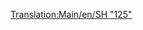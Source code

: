 [[Translation:Main/en/SH "125"]]{{en/-}}{{Template:Поезда/Ru
|Image=[[File:en/Sh125.png]]
|Name=SH "125"
|Cost=£ 23437 (1171850 р.)
|Speed=201 км/ч (125 миль/ч)
|Weight=70 т
|Power=4500 л.с. (3356 кВт)
|Annual=£ 2894 (144700 р.)
|Designed=1978
|Lifespan=20
|Capacity=8 ящиков почты
|Description=Это двухсекционный локомотив, обе секции могут перевозить любой груз, по умолчанию почту. Не забудьте переоборудовать его в пассажирский, если собираетесь перевозить только пассажиров, чтобы ваши станции не начали собирать почту!
|Real-life=Это переименованная версия Британского [http://en.wikipedia.org/wiki/Intercity_125 Intercity 125], обладающего мировым рекордом скорости среди тепловозов (237 км/ч или 148 миль/ч).
}}